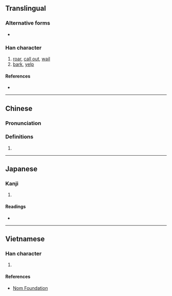 {{character info/new}}
==Translingual==

===Alternative forms===
* {{l|mul|𠰘}}

===Han character===
{{Han char|rn=30|rad=口|as=10|sn=13|four=66043|canj=RHAJ|ids=⿰口皋}}

# [[roar]], [[call out]], [[wail]]
# [[bark]], [[yelp]]

====References====
* {{Han ref|kx=0204.111|dkj=04133|hdz=10668.130|uh=55E5}}

----

==Chinese==
{{zh-forms}}

===Pronunciation===
{{zh-pron
|m=háo
|c=hou4
|mc=
|oc=
|ma=
|cat=v
}}

===Definitions===
{{zh-hanzi}}

# {{rfdef|lang=zh}}

----

==Japanese==

===Kanji===
{{ja-kanji|grade=|rs=口10}}

# {{defn|lang=ja|sort=口10}}

====Readings====
* {{ja-readings|on=[[こう]] (kō)|kun=}}

----

==Vietnamese==

===Han character===
{{vi-hantu|[[hào]]|rs=口10}}

# {{defn|lang=vi|sort=口10}}

====References====
* [http://nomfoundation.org/common/nom_details.php?codepoint=55e5 Nom Foundation]